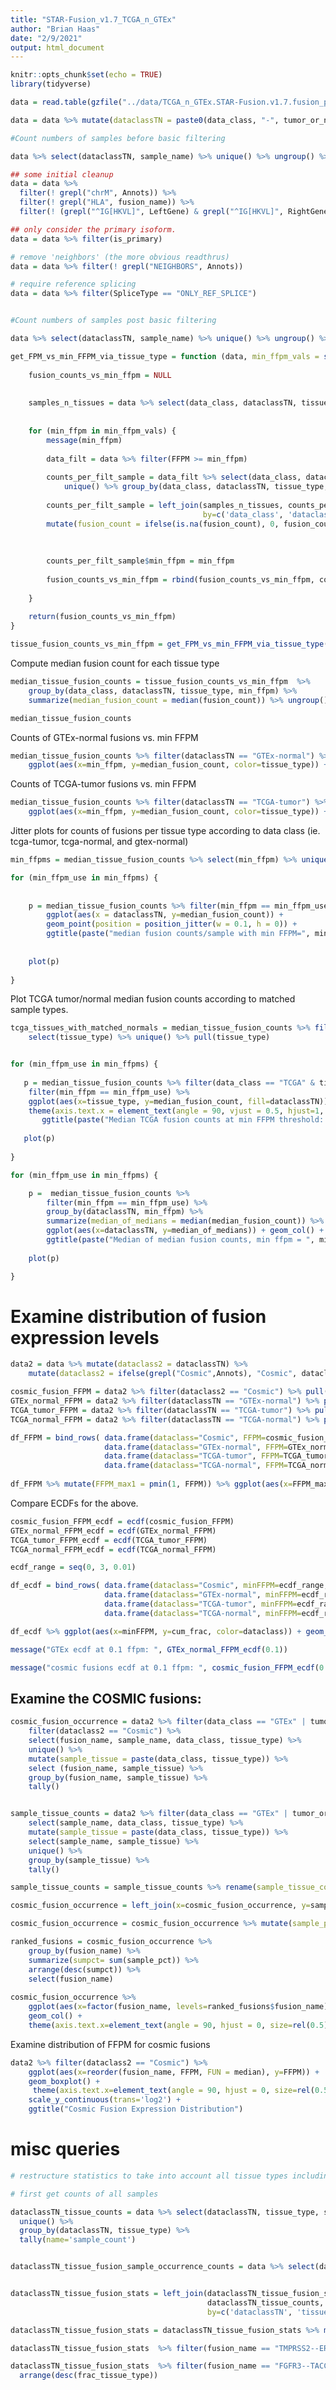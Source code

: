 ```yaml
---
title: "STAR-Fusion_v1.7_TCGA_n_GTEx"
author: "Brian Haas"
date: "2/9/2021"
output: html_document
---
```


```r
knitr::opts_chunk$set(echo = TRUE)
library(tidyverse)
```

```r
data = read.table(gzfile("../data/TCGA_n_GTEx.STAR-Fusion.v1.7.fusion_preds.tsv.gz"), header=T, sep="\t", stringsAsFactors = F)

data = data %>% mutate(dataclassTN = paste0(data_class, "-", tumor_or_normal))

#Count numbers of samples before basic filtering

data %>% select(dataclassTN, sample_name) %>% unique() %>% ungroup() %>% group_by(dataclassTN) %>% tally()

## some initial cleanup
data = data %>% 
  filter(! grepl("chrM", Annots)) %>%
  filter(! grepl("HLA", fusion_name)) %>%
  filter(! (grepl("^IG[HKVL]", LeftGene) & grepl("^IG[HKVL]", RightGene)))

## only consider the primary isoform.
data = data %>% filter(is_primary)

# remove 'neighbors' (the more obvious readthrus)
data = data %>% filter(! grepl("NEIGHBORS", Annots))

# require reference splicing
data = data %>% filter(SpliceType == "ONLY_REF_SPLICE")


#Count numbers of samples post basic filtering

data %>% select(dataclassTN, sample_name) %>% unique() %>% ungroup() %>% group_by(dataclassTN) %>% tally()

```




```r

get_FPM_vs_min_FFPM_via_tissue_type = function (data, min_ffpm_vals = seq(0, 0.3, 0.05)) {
    
    fusion_counts_vs_min_ffpm = NULL
    
    
    samples_n_tissues = data %>% select(data_class, dataclassTN, tissue_type, sample_name) %>% unique()
    
    
    for (min_ffpm in min_ffpm_vals) {
        message(min_ffpm)
        
        data_filt = data %>% filter(FFPM >= min_ffpm)
        
        counts_per_filt_sample = data_filt %>% select(data_class, dataclassTN, tissue_type, sample_name, fusion_name) %>% 
            unique() %>% group_by(data_class, dataclassTN, tissue_type, sample_name) %>% tally(name='fusion_count')
        
        counts_per_filt_sample = left_join(samples_n_tissues, counts_per_filt_sample, 
                                           by=c('data_class', 'dataclassTN', 'tissue_type', 'sample_name')) %>%
        mutate(fusion_count = ifelse(is.na(fusion_count), 0, fusion_count))
        
        
        
        counts_per_filt_sample$min_ffpm = min_ffpm
        
        fusion_counts_vs_min_ffpm = rbind(fusion_counts_vs_min_ffpm, counts_per_filt_sample)
        
    }
    
    return(fusion_counts_vs_min_ffpm)
}


```


```r



tissue_fusion_counts_vs_min_ffpm = get_FPM_vs_min_FFPM_via_tissue_type(data)


```


Compute median fusion count for each tissue type

```r
median_tissue_fusion_counts = tissue_fusion_counts_vs_min_ffpm  %>% 
    group_by(data_class, dataclassTN, tissue_type, min_ffpm) %>% 
    summarize(median_fusion_count = median(fusion_count)) %>% ungroup()

median_tissue_fusion_counts 
```

Counts of GTEx-normal fusions vs. min FFPM

```r
median_tissue_fusion_counts %>% filter(dataclassTN == "GTEx-normal") %>% 
    ggplot(aes(x=min_ffpm, y=median_fusion_count, color=tissue_type)) + geom_point() + geom_line()

```

Counts of TCGA-tumor fusions vs. min FFPM

```r
median_tissue_fusion_counts %>% filter(dataclassTN == "TCGA-tumor") %>% 
    ggplot(aes(x=min_ffpm, y=median_fusion_count, color=tissue_type)) + geom_point() + geom_line()

```


Jitter plots for counts of fusions per tissue type according to data class (ie. tcga-tumor, tcga-normal, and gtex-normal)
```r


min_ffpms = median_tissue_fusion_counts %>% select(min_ffpm) %>% unique() %>% arrange(min_ffpm) %>% pull(min_ffpm)

for (min_ffpm_use in min_ffpms) {
    
    
    p = median_tissue_fusion_counts %>% filter(min_ffpm == min_ffpm_use) %>%
        ggplot(aes(x = dataclassTN, y=median_fusion_count)) + 
        geom_point(position = position_jitter(w = 0.1, h = 0)) +
        ggtitle(paste("median fusion counts/sample with min FFPM=", min_ffpm_use))
    
       
    plot(p)
    
}
```


Plot TCGA tumor/normal median fusion counts according to matched sample types.

```r

tcga_tissues_with_matched_normals = median_tissue_fusion_counts %>% filter(dataclassTN == "TCGA-normal") %>% 
    select(tissue_type) %>% unique() %>% pull(tissue_type)


for (min_ffpm_use in min_ffpms) {
    
   p = median_tissue_fusion_counts %>% filter(data_class == "TCGA" & tissue_type %in% tcga_tissues_with_matched_normals) %>%
    filter(min_ffpm == min_ffpm_use) %>%
    ggplot(aes(x=tissue_type, y=median_fusion_count, fill=dataclassTN)) + geom_col(position='dodge') + 
    theme(axis.text.x = element_text(angle = 90, vjust = 0.5, hjust=1, size=rel(1))) +
       ggtitle(paste("Median TCGA fusion counts at min FFPM threshold: ", min_ffpm_use))
   
   plot(p)
   
}

```


```r


for (min_ffpm_use in min_ffpms) {

    p =  median_tissue_fusion_counts %>% 
        filter(min_ffpm == min_ffpm_use) %>% 
        group_by(dataclassTN, min_ffpm) %>% 
        summarize(median_of_medians = median(median_fusion_count)) %>%
        ggplot(aes(x=dataclassTN, y=median_of_medians)) + geom_col() + 
        ggtitle(paste("Median of median fusion counts, min ffpm = ", min_ffpm_use))
    
    plot(p)

}

```


# Examine distribution of fusion expression levels

```r

data2 = data %>% mutate(dataclass2 = dataclassTN) %>% 
    mutate(dataclass2 = ifelse(grepl("Cosmic",Annots), "Cosmic", dataclass2))

cosmic_fusion_FFPM = data2 %>% filter(dataclass2 == "Cosmic") %>% pull(FFPM)
GTEx_normal_FFPM = data2 %>% filter(dataclassTN == "GTEx-normal") %>% pull(FFPM)
TCGA_tumor_FFPM = data2 %>% filter(dataclassTN == "TCGA-tumor") %>% pull(FFPM)
TCGA_normal_FFPM = data2 %>% filter(dataclassTN == "TCGA-normal") %>% pull(FFPM)

df_FFPM = bind_rows( data.frame(dataclass="Cosmic", FFPM=cosmic_fusion_FFPM),
                     data.frame(dataclass="GTEx-normal", FFPM=GTEx_normal_FFPM),
                     data.frame(dataclass="TCGA-tumor", FFPM=TCGA_tumor_FFPM),
                     data.frame(dataclass="TCGA-normal", FFPM=TCGA_normal_FFPM) )
                     
df_FFPM %>% mutate(FFPM_max1 = pmin(1, FFPM)) %>% ggplot(aes(x=FFPM_max1, color=dataclass)) + geom_density(alpha=0.2) + xlim(0, 1)

```

Compare ECDFs for the above.
```r

cosmic_fusion_FFPM_ecdf = ecdf(cosmic_fusion_FFPM)
GTEx_normal_FFPM_ecdf = ecdf(GTEx_normal_FFPM)
TCGA_tumor_FFPM_ecdf = ecdf(TCGA_tumor_FFPM)
TCGA_normal_FFPM_ecdf = ecdf(TCGA_normal_FFPM)

ecdf_range = seq(0, 3, 0.01)

df_ecdf = bind_rows( data.frame(dataclass="Cosmic", minFFPM=ecdf_range, cum_frac=cosmic_fusion_FFPM_ecdf(ecdf_range)),
                     data.frame(dataclass="GTEx-normal", minFFPM=ecdf_range, cum_frac=GTEx_normal_FFPM_ecdf(ecdf_range)),
                     data.frame(dataclass="TCGA-tumor", minFFPM=ecdf_range, cum_frac=TCGA_tumor_FFPM_ecdf(ecdf_range)),
                     data.frame(dataclass="TCGA-normal", minFFPM=ecdf_range, cum_frac=TCGA_normal_FFPM_ecdf(ecdf_range)) )

df_ecdf %>% ggplot(aes(x=minFFPM, y=cum_frac, color=dataclass)) + geom_point()

```

```r
message("GTEx ecdf at 0.1 ffpm: ", GTEx_normal_FFPM_ecdf(0.1))

message("cosmic fusions ecdf at 0.1 ffpm: ", cosmic_fusion_FFPM_ecdf(0.1))

```

## Examine the COSMIC fusions:

```r

cosmic_fusion_occurrence = data2 %>% filter(data_class == "GTEx" | tumor_or_normal == "tumor") %>% 
    filter(dataclass2 == "Cosmic") %>% 
    select(fusion_name, sample_name, data_class, tissue_type) %>% 
    unique() %>% 
    mutate(sample_tissue = paste(data_class, tissue_type)) %>% 
    select (fusion_name, sample_tissue) %>% 
    group_by(fusion_name, sample_tissue) %>% 
    tally()


sample_tissue_counts = data2 %>% filter(data_class == "GTEx" | tumor_or_normal == "tumor") %>% 
    select(sample_name, data_class, tissue_type) %>% 
    mutate(sample_tissue = paste(data_class, tissue_type)) %>% 
    select(sample_name, sample_tissue) %>% 
    unique() %>% 
    group_by(sample_tissue) %>% 
    tally()

sample_tissue_counts = sample_tissue_counts %>% rename(sample_tissue_count = n)

cosmic_fusion_occurrence = left_join(x=cosmic_fusion_occurrence, y=sample_tissue_counts, by='sample_tissue')

cosmic_fusion_occurrence = cosmic_fusion_occurrence %>% mutate(sample_pct = n / sample_tissue_count * 100)

ranked_fusions = cosmic_fusion_occurrence %>% 
    group_by(fusion_name) %>% 
    summarize(sumpct= sum(sample_pct)) %>% 
    arrange(desc(sumpct)) %>% 
    select(fusion_name)
 
cosmic_fusion_occurrence %>% 
    ggplot(aes(x=factor(fusion_name, levels=ranked_fusions$fusion_name), y=sample_pct, fill=sample_tissue)) + 
    geom_col() + 
    theme(axis.text.x=element_text(angle = 90, hjust = 0, size=rel(0.5))) 
```



Examine distribution of FFPM for cosmic fusions

```r


data2 %>% filter(dataclass2 == "Cosmic") %>% 
    ggplot(aes(x=reorder(fusion_name, FFPM, FUN = median), y=FFPM)) + 
    geom_boxplot() +
     theme(axis.text.x=element_text(angle = 90, hjust = 0, size=rel(0.5))) + 
    scale_y_continuous(trans='log2') + 
    ggtitle("Cosmic Fusion Expression Distribution")

```

# misc queries

```r
# restructure statistics to take into account all tissue types including tcga normals.

# first get counts of all samples

dataclassTN_tissue_counts = data %>% select(dataclassTN, tissue_type, sample_name) %>%
  unique() %>% 
  group_by(dataclassTN, tissue_type) %>% 
  tally(name='sample_count')


dataclassTN_tissue_fusion_sample_occurrence_counts = data %>% select(dataclassTN, tissue_type, sample_name, fusion_name) %>% unique() %>% group_by(dataclassTN, tissue_type, fusion_name) %>% tally(name='fusion_tissue_count')


dataclassTN_tissue_fusion_stats = left_join(dataclassTN_tissue_fusion_sample_occurrence_counts,
                                            dataclassTN_tissue_counts, 
                                            by=c('dataclassTN', 'tissue_type'))

dataclassTN_tissue_fusion_stats = dataclassTN_tissue_fusion_stats %>% mutate(frac_tissue_type = fusion_tissue_count/sample_count)

```



```r

dataclassTN_tissue_fusion_stats  %>% filter(fusion_name == "TMPRSS2--ERG")

```




```r

dataclassTN_tissue_fusion_stats  %>% filter(fusion_name == "FGFR3--TACC3") %>% 
  arrange(desc(frac_tissue_type))


```
